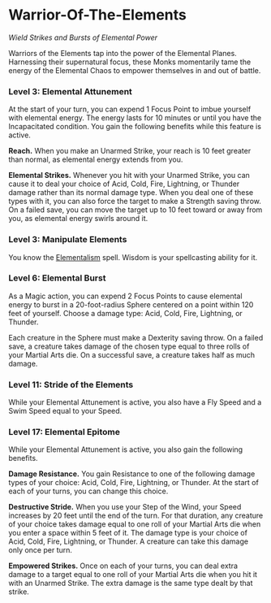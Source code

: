 # Warrior-Of-The-Elements

_Wield Strikes and Bursts of Elemental Power_

Warriors of the Elements tap into the power of the Elemental Planes. Harnessing their supernatural focus, these Monks momentarily tame the energy of the Elemental Chaos to empower themselves in and out of battle.

### Level 3: Elemental Attunement

At the start of your turn, you can expend 1 Focus Point to imbue yourself with elemental energy. The energy lasts for 10 minutes or until you have the Incapacitated condition. You gain the following benefits while this feature is active.

**Reach.** When you make an Unarmed Strike, your reach is 10 feet greater than normal, as elemental energy extends from you.

**Elemental Strikes.** Whenever you hit with your Unarmed Strike, you can cause it to deal your choice of Acid, Cold, Fire, Lightning, or Thunder damage rather than its normal damage type. When you deal one of these types with it, you can also force the target to make a Strength saving throw. On a failed save, you can move the target up to 10 feet toward or away from you, as elemental energy swirls around it.

### Level 3: Manipulate Elements

You know the [Elementalism](http://dnd2024.wikidot.com/spell:elementalism) spell. Wisdom is your spellcasting ability for it.

### Level 6: Elemental Burst

As a Magic action, you can expend 2 Focus Points to cause elemental energy to burst in a 20-foot-radius Sphere centered on a point within 120 feet of yourself. Choose a damage type: Acid, Cold, Fire, Lightning, or Thunder.

Each creature in the Sphere must make a Dexterity saving throw. On a failed save, a creature takes damage of the chosen type equal to three rolls of your Martial Arts die. On a successful save, a creature takes half as much damage.

### Level 11: Stride of the Elements

While your Elemental Attunement is active, you also have a Fly Speed and a Swim Speed equal to your Speed.

### Level 17: Elemental Epitome

While your Elemental Attunement is active, you also gain the following benefits.

**Damage Resistance.** You gain Resistance to one of the following damage types of your choice: Acid, Cold, Fire, Lightning, or Thunder. At the start of each of your turns, you can change this choice.

**Destructive Stride.** When you use your Step of the Wind, your Speed increases by 20 feet until the end of the turn. For that duration, any creature of your choice takes damage equal to one roll of your Martial Arts die when you enter a space within 5 feet of it. The damage type is your choice of Acid, Cold, Fire, Lightning, or Thunder. A creature can take this damage only once per turn.

**Empowered Strikes.** Once on each of your turns, you can deal extra damage to a target equal to one roll of your Martial Arts die when you hit it with an Unarmed Strike. The extra damage is the same type dealt by that strike.